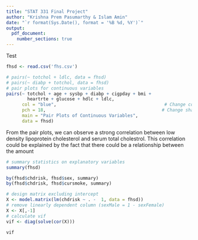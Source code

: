 ```yaml
---
title: "STAT 331 Final Project"
author: "Krishna Prem Pasumarthy & Islam Amin"
date: "`r format(Sys.Date(), format = '%B %d, %Y')`"
output:
  pdf_document:
    number_sections: true
---
```


\section{Summary}



Test




\section{Descriptive Statistics}


```r

fhsd <- read.csv('fhs.csv')

# pairs(~ totchol + ldlc, data = fhsd)
# pairs(~ diabp + totchol, data = fhsd)
# pair plots for continuous variables
pairs(~ totchol + age + sysbp + diabp + cigpday + bmi + 
        heartrte + glucose + hdlc + ldlc, 
      col = "blue",                                         # Change color
      pch = 18,                                            # Change shape of points
      main = "Pair Plots of Continuous Variables",
      data = fhsd)
```

From the pair plots, we can observe a strong correlation between low density lipoprotein cholesterol and serum total cholestrol. This correlation could be explained by the fact that there could be a relationship between
the amount 

```r
# summary statistics on explanatory variables
summary(fhsd)

by(fhsd$chdrisk, fhsd$sex, summary)
by(fhsd$chdrisk, fhsd$cursmoke, summary)
```



```r
# design matrix excluding intercept
X <- model.matrix(lm(chdrisk ~ . -  1, data = fhsd))
# remove linearly dependent column (sexMale = 1 - sexFemale)
X <- X[,-1]
# calculate vif
vif <- diag(solve(cor(X)))

vif
```

\section{Candidate Models}


\section{Model Diagnostics}


\section{Model Selection}


\section{Discussion}




